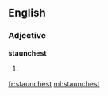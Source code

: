 ==English==

===Adjective===
'''staunchest'''

# {{superlative of|staunch}}

[[fr:staunchest]]
[[ml:staunchest]]